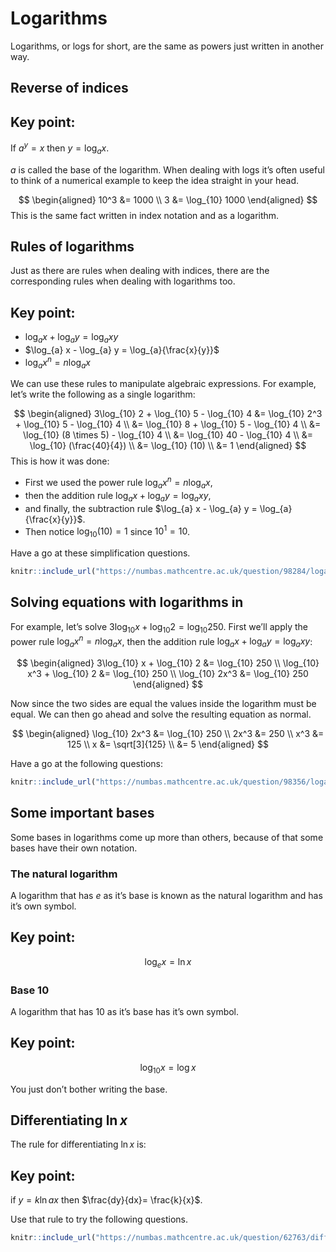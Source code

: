 # Logarithms

Logarithms, or logs for short, are the same as powers just written in another way. 

## Reverse of indices

:::{.callout-note}
## Key point:

If $a^y =x$ then $y = \log_{a} x$.
:::

$a$ is called the base of the logarithm. When dealing with logs it's often useful to think of a numerical example to keep the idea straight in your head. 

$$
\begin{aligned} 10^3 &= 1000 \\
3 &= \log_{10} 1000
\end{aligned}
$$
This is the same fact written in index notation and as a logarithm.

## Rules of logarithms

Just as there are rules when dealing with indices, there are the corresponding rules when dealing with logarithms too.

:::{.callout-note}
## Key point:

* $\log_{a} x + \log_{a} y = \log_{a} xy$
* $\log_{a} x - \log_{a} y = \log_{a}{\frac{x}{y}}$
* $\log_{a} x^n = n\log_{a} x$
:::

We can use these rules to manipulate algebraic expressions. For example, let's write the following as a single logarithm:

$$
\begin{aligned}
3\log_{10} 2 + \log_{10} 5 - \log_{10} 4 &= \log_{10} 2^3 + \log_{10} 5 -  \log_{10} 4 \\
&= \log_{10} 8 + \log_{10} 5 -  \log_{10} 4 \\
&= \log_{10} (8 \times 5)  -  \log_{10} 4 \\
&= \log_{10} 40  -  \log_{10} 4 \\
&= \log_{10} (\frac{40}{4}) \\
&= \log_{10} (10) \\
&= 1
\end{aligned}
$$
This is how it was done:

* First we used the power rule $\log_{a} x^n = n\log_{a} x$, 
* then the addition rule $\log_{a} x + \log_{a} y = \log_{a} xy$, 
* and finally, the subtraction rule $\log_{a} x - \log_{a} y = \log_{a}{\frac{x}{y}}$. 
* Then notice $\log_{10} (10)= 1$ since $10^1=10$.

Have a go at these simplification questions.

```r
knitr::include_url("https://numbas.mathcentre.ac.uk/question/98284/logarithms-simplifying-expressions-2/embed/?token=236a0071-445b-43bf-a8a9-9611b4dcb5ae", height="340px")
```

## Solving equations with logarithms in

For example, let's solve $3\log_{10} x + \log_{10} 2 = \log_{10} 250$. First we'll apply the power rule  $\log_{a} x^n = n\log_{a} x$, then the addition rule $\log_{a} x + \log_{a} y = \log_{a} xy$: 

$$
\begin{aligned}
3\log_{10} x + \log_{10} 2 &= \log_{10} 250 \\
\log_{10} x^3 + \log_{10} 2 &= \log_{10} 250 \\
\log_{10} 2x^3 &= \log_{10} 250
\end{aligned}
$$

Now since the two sides are equal the values inside the logarithm must be equal. We can then go ahead and solve the resulting equation as normal.

$$
\begin{aligned}
\log_{10} 2x^3 &= \log_{10} 250 \\
2x^3 &= 250 \\
x^3 &= 125 \\
x &= \sqrt[3]{125} \\
 &= 5
\end{aligned}
$$

Have a go at the following questions:

```r
knitr::include_url("https://numbas.mathcentre.ac.uk/question/98356/logarithms-solving-logarithmic-equations-6-sum-of-logarithms/embed/?token=4dafb5d1-ca07-4bc5-a59f-7b18b7ff8ed8", height="340px")
```

## Some important bases

Some bases in logarithms come up more than others, because of that some bases have their own notation.

### The natural logarithm

A logarithm that has $e$ as it's base is known as the natural logarithm and has it's own symbol.

:::{.callout-note}
## Key point:

$$
\log_{e} x = \ln{x}
$$
:::

### Base 10

A logarithm that has $10$ as it's base has it's own symbol.

:::{.callout-note}
## Key point:

$$
\log_{10} x = \log{x}
$$
:::

You just don't bother writing the base.

## Differentiating $\ln{x}$

The rule for differentiating $\ln{x}$ is:

:::{.callout-note}
## Key point:

if $y = k\ln{ax}$ then $\frac{dy}{dx}= \frac{k}{x}$.
:::

Use that rule to try the following questions.

```r
knitr::include_url("https://numbas.mathcentre.ac.uk/question/62763/differentiation-using-a-table-of-derivatives-3/embed/?token=187473c8-cd94-4a87-b1cc-5f134572c64b", height="800px")
```
